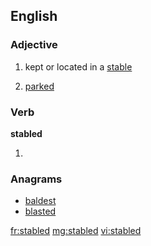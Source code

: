 ==English==

===Adjective===
{{en-adj|-}}

# kept or located in a [[stable]]
# {{rail transport|of a rail vehicle}} [[parked]]

===Verb===
'''stabled'''

# {{past of|[[stable]]}}

===Anagrams===
* [[baldest#English|baldest]]
* [[blasted#English|blasted]]

[[fr:stabled]]
[[mg:stabled]]
[[vi:stabled]]